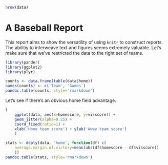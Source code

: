 ```r
nrow(data)
```

# A Baseball Report

This report aims to show the versatility of using `knitr` to construct reports. The abilitiy to interweave text and figures seems extremely valuable. Let's make sure that we've restricted the data to the right set of teams.

```r
library(pander)
library(ggplot2)
library(plyr)

counts <- data.frame(table(data$home))
names(counts) <- c('Team', 'Games')
pandoc.table(counts, style='rmarkdown')
```

Let's see if there's an obvious home field advantage.

```r
(
    ggplot(data, aes(x=homescore, y=visscore)) +
    geom_jitter(alpha=0.25) +
    coord_fixed(ratio=1) +
    xlab('Home team score') + ylab('Away team score')
    )
```

```r
stats <- ddply(data, 'home', function(df) c(
    average.margin.of.victory=mean(abs(df$homescore - df$visscore))
    ))
pandoc.table(stats, style='rmarkdown')
```
